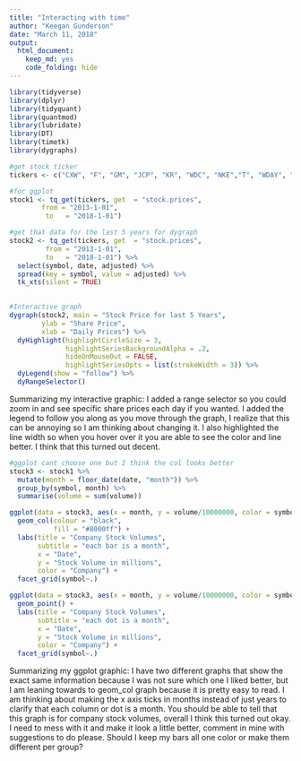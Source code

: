 ```yaml
---
title: "Interacting with time"
author: "Keegan Gunderson"
date: "March 11, 2018"
output: 
  html_document: 
    keep_md: yes
    code_folding: hide
---
```


```r
library(tidyverse)
library(dplyr)
library(tidyquant)
library(quantmod)
library(lubridate)
library(DT)
library(timetk)
library(dygraphs)
```


```r
#get stock ticker
tickers <- c("CXW", "F", "GM", "JCP", "KR", "WDC", "NKE","T", "WDAY", "WFC", "WMT")

#for ggplot
stock1 <- tq_get(tickers, get  = "stock.prices",
        from = "2013-1-01",
         to   = "2018-1-01")

#get that data for the last 5 years for dygraph
stock2 <- tq_get(tickers, get  = "stock.prices",
         from = "2013-1-01",
         to   = "2018-1-01") %>%
  select(symbol, date, adjusted) %>%
  spread(key = symbol, value = adjusted) %>%
  tk_xts(silent = TRUE)
  
```

```r
#Interactive graph
dygraph(stock2, main = "Stock Price for last 5 Years", 
        ylab = "Share Price", 
        xlab = "Daily Prices") %>% 
  dyHighlight(highlightCircleSize = 3,
              highlightSeriesBackgroundAlpha = .2,
              hideOnMouseOut = FALSE,
              highlightSeriesOpts = list(strokeWidth = 3)) %>% 
  dyLegend(show = "follow") %>% 
  dyRangeSelector()

```

Summarizing my interactive graphic:  I added a range selector so you could zoom in and see specific share prices each day if you wanted.  I added the legend to follow you along as you move through the graph, I realize that this can be annoying so I am thinking about changing it. I also highlighted the line width so when you hover over it you are able to see the color and line better. I think that this turned out decent.


```r
#ggplot cant choose one but I think the col looks better
stock3 <- stock1 %>%
  mutate(month = floor_date(date, "month")) %>% 
  group_by(symbol, month) %>%
  summarise(volume = sum(volume))

ggplot(data = stock3, aes(x = month, y = volume/10000000, color = symbol)) +
  geom_col(colour = "black",
           fill = "#8000ff") +
  labs(title = "Company Stock Volumes",
       subtitle = "each bar is a month",
       x = "Date",
       y = "Stock Volume in millions",
       color = "Company") +
  facet_grid(symbol~.)

ggplot(data = stock3, aes(x = month, y = volume/10000000, color = symbol)) +
  geom_point() +
  labs(title = "Company Stock Volumes",
       subtitle = "each dot is a month",
       x = "Date",
       y = "Stock Volume in millions",
       color = "Company") +
  facet_grid(symbol~.)

```

Summarizing my ggplot graphic:  I have two different graphs that show the exact same information because I was not sure which one I liked better, but I am leaning towards to geom_col graph because it is pretty easy to read. I am thinking about making the x axis ticks in months instead of just years to clarify that each column or dot is a month. You should be able to tell that this graph is for company stock volumes, overall I think this turned out okay. I need to mess with it and make it look a little better, comment in mine with suggestions to do please. Should I keep my bars all one color or make them different per group?